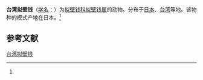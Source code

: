 {{Speciesbox
| name = 台湾拟壁钱
| status = 
| status_system = 
| image = 
| genus = Oecobius
| species = formosensis
| authority = (Kishida, 1943)<ref name='id12896'>{{cite web| url =http://www.bioinfo.cn/db05/BjdwSpecies.php?action=view&id=12896| title =台湾拟壁钱| work =《中国动物物种编目数据库》| publisher =中国科学院微生物研究所| author =中国科学院动物研究所| accessdate =2009-04-28| deadurl =yes| archiveurl =https://web.archive.org/web/20160305092021/http://www.bioinfo.cn/db05/BjdwSpecies.php?action=view&id=12896| archivedate =2016-03-05}}</ref>
}}

'''台湾拟壁钱'''（[[学名|学名]]：{{lang|la|''Oecobius formosensis''}}）为[[拟壁钱科|拟壁钱科]][[拟壁钱属|拟壁钱属]]的动物。分布于[[日本|日本]]、[[台湾|台湾]]等地。该物种的模式产地在日本。<ref name='id12896'/>

== 参考文献 ==
{{reflist}}

{{Wikispecies|Oecobius formosensis}}

[[Category:拟壁钱属|台湾拟壁钱]]


{{蜘蛛小作品}}